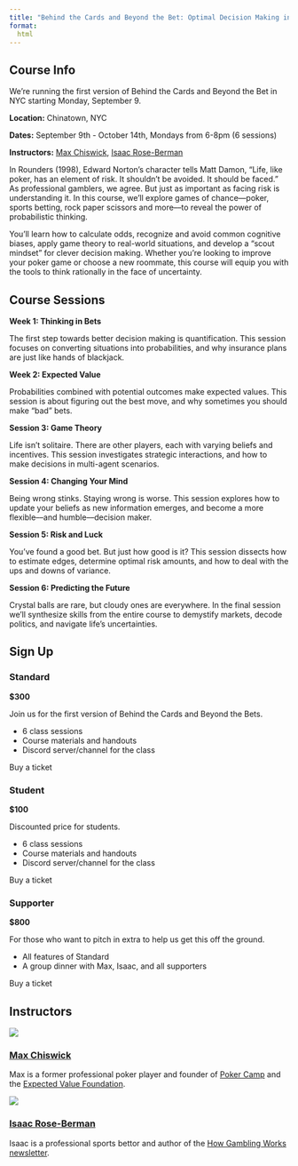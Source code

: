 ```yaml
---
title: "Behind the Cards and Beyond the Bet: Optimal Decision Making in Gambling and Life"
format: 
  html
---
```

## Course Info
We're running the first version of Behind the Cards and Beyond the Bet in NYC starting Monday, September 9.

**Location:** Chinatown, NYC

**Dates:** September 9th - October 14th, Mondays from 6-8pm (6 sessions) 

**Instructors:** [Max Chiswick](https://maxchiswick.com), [Isaac Rose-Berman](https://x.com/roundrobin42)

In Rounders (1998), Edward Norton’s character tells Matt Damon, “Life, like poker, has an element of risk. It shouldn’t be avoided. It should be faced.” As professional gamblers, we agree. But just as important as facing risk is understanding it. In this course, we’ll explore games of chance––poker, sports betting, rock paper scissors and more––to reveal the power of probabilistic thinking. 

You’ll learn how to calculate odds, recognize and avoid common cognitive biases, apply game theory to real-world situations, and develop a “scout mindset” for clever decision making. Whether you’re looking to improve your poker game or choose a new roommate, this course will equip you with the tools to think rationally in the face of uncertainty.

## Course Sessions 

**Week 1: Thinking in Bets**

The first step towards better decision making is quantification. This session focuses on converting situations into probabilities, and why insurance plans are just like hands of blackjack.  


**Week 2: Expected Value**

Probabilities combined with potential outcomes make expected values. This session is about figuring out the best move, and why sometimes you should make “bad” bets. 

**Session 3: Game Theory**

Life isn’t solitaire. There are other players, each with varying beliefs and incentives. This session investigates strategic interactions, and how to make decisions in multi-agent scenarios.

**Session 4: Changing Your Mind**

Being wrong stinks. Staying wrong is worse. This session explores how to update your beliefs as new information emerges, and become a more flexible––and humble––decision maker. 

**Session 5: Risk and Luck**

You’ve found a good bet. But just how good is it? This session dissects how to estimate edges, determine optimal risk amounts, and how to deal with the ups and downs of variance.

**Session 6: Predicting the Future** 

Crystal balls are rare, but cloudy ones are everywhere. In the final session we’ll synthesize skills from the entire course to demystify markets, decode politics, and navigate life’s uncertainties.

## Sign Up

::: {.grid}

::: {.g-col-4}
### Standard
**$300**

Join us for the first version of Behind the Cards and Beyond the Bets.

- 6 class sessions 
- Course materials and handouts
- Discord server/channel for the class

[Buy a ticket]{.btn .btn-primary}
:::

::: {.g-col-4}
### Student
**$100** 

Discounted price for students.

- 6 class sessions 
- Course materials and handouts
- Discord server/channel for the class

[Buy a ticket]{.btn .btn-primary}
:::

::: {.g-col-4}
### Supporter
**$800**

For those who want to pitch in extra to help us get this off the ground.

- All features of Standard
- A group dinner with Max, Isaac, and all supporters

[Buy a ticket]{.btn .btn-primary}
:::

:::

## Instructors

::: {.grid}

::: {.g-col-6}
![](assets/mc.png)

### [Max Chiswick](https://maxchiswick.com)

Max is a former professional poker player and founder of [Poker Camp](https://poker.camp) and the [Expected Value Foundation](https://expectedvalue.org).
:::

::: {.g-col-6}
![](assets/irb.png)

### [Isaac Rose-Berman](https://x.com/roundrobin42)

Isaac is a professional sports bettor and author of the [How Gambling Works newsletter](https://howgamblingworks.substack.com/).
:::

:::
